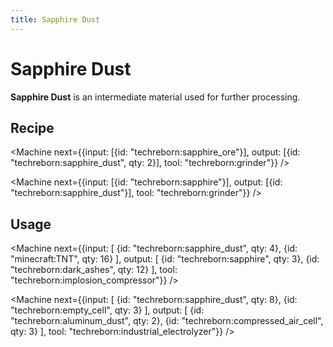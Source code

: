 ```yaml
---
title: Sapphire Dust
---
```


<ItemImage file="sapphire_dust" alt="Sapphire Dust" size="200" />

# Sapphire Dust

**Sapphire Dust** is an intermediate material used for further processing.

## Recipe

<CraftingTable recipe="input techreborn:small_pile_of_sapphire_dust techreborn:small_pile_of_sapphire_dust air input techreborn:small_pile_of_sapphire_dust techreborn:small_pile_of_sapphire_dust air input air air air output techreborn:sapphire_dust"/>

<Machine next={{input: [{id: "techreborn:sapphire_ore"}], output: [{id: "techreborn:sapphire_dust", qty: 2}], tool: "techreborn:grinder"}} />

<Machine next={{input: [{id: "techreborn:sapphire"}], output: [{id: "techreborn:sapphire_dust"}], tool: "techreborn:grinder"}} />

## Usage

<CraftingTable recipe="input air air air input air techreborn:sapphire_dust air input air air air output techreborn:small_pile_of_sapphire_dust,4"/>

<Machine next={{input: [
  {id: "techreborn:sapphire_dust", qty: 4},
  {id: "minecraft:TNT", qty: 16}
], output: [
  {id: "techreborn:sapphire", qty: 3},
  {id: "techreborn:dark_ashes", qty: 12}
], tool: "techreborn:implosion_compressor"}} />

<Machine next={{input: [
  {id: "techreborn:sapphire_dust", qty: 8},
  {id: "techreborn:empty_cell", qty: 3}
], output: [
  {id: "techreborn:aluminum_dust", qty: 2},
  {id: "techreborn:compressed_air_cell", qty: 3}
], tool: "techreborn:industrial_electrolyzer"}} />
